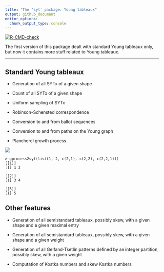 ```yaml
---
title: "The 'syt' package: Young tableaux"
output: github_document
editor_options: 
  chunk_output_type: console
---
```


<!-- badges: start -->
[![R-CMD-check](https://github.com/stla/syt/actions/workflows/R-CMD-check.yaml/badge.svg)](https://github.com/stla/syt/actions/workflows/R-CMD-check.yaml)
<!-- badges: end -->

The first version of this package dealt with standard Young tableaux only, but 
now it contains more stuff related to Young tableaux.


___

## Standard Young tableaux

- Generation of all SYTx of a given shape

- Count of all SYTx of a given shape

- Uniform sampling of SYTx

- Robinson-Schensted correspondence

- Conversion to and from ballot sequences

- Conversion to and from paths on the Young graph

- Plancherel growth process

![](http://stla.github.io/stlapblog/posts/assets/img/young_yng_path.png)

```
> gprocess2syt(list(1, 2, c(2,1), c(2,2), c(2,2,1)))
[[1]]
[1] 1 2

[[2]]
[1] 3 4

[[3]]
[1] 5
```

## Other features

- Generation of all semistandard tableaux, possibly skew, with a given shape
and a given maximal entry

- Generation of all semistandard tableaux, possibly skew, with a given shape
and a given weight

- Generation of all Gelfand-Tsetlin patterns defined by an integer partition,
possibly skew, with a given weight

- Computation of Kostka numbers and skew Kostka numbers

